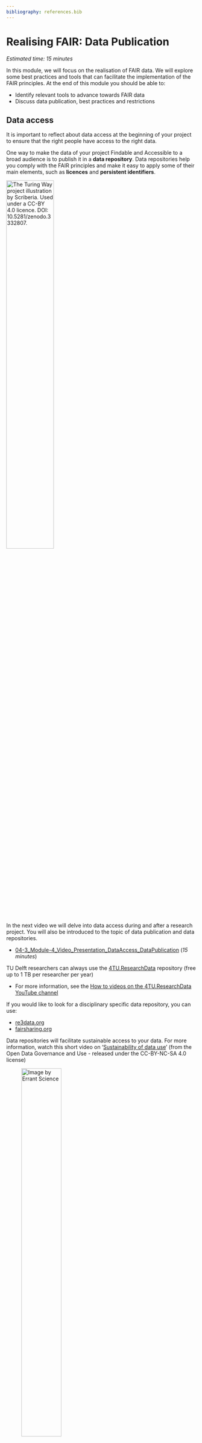 ```yaml
---
bibliography: references.bib
---
```


# Realising FAIR: Data Publication {#realisingFAIR3}

*Estimated time: 15 minutes*

In this module, we will focus on the realisation of FAIR data. We will explore some best practices and tools that can facilitate the implementation of the FAIR principles. At the end of this module you should be able to:

-   Identify relevant tools to advance towards FAIR data
-   Discuss data publication, best practices and restrictions

## Data access

It is important to reflect about data access at the beginning of your project to ensure that the right people have access to the right data.

One way to make the data of your project Findable and Accessible to a broad audience is to publish it in a **data repository**. Data repositories help you comply with the FAIR principles and make it easy to apply some of their main elements, such as **licences** and **persistent identifiers**.

[![The Turing Way project illustration by Scriberia. Used under a CC-BY 4.0 licence. DOI: 10.5281/zenodo.3332807.](https://raw.githubusercontent.com/alan-turing-institute/the-turing-way/main/book/website/figures/DOI.jpg){width="50%"}](https://doi.org/10.5281/zenodo.3332807)

In the next video we will delve into data access during and after a research project. You will also be introduced to the topic of data publication and data repositories.

-   [04-3_Module-4_Video_Presentation_DataAccess_DataPublication](https://drive.google.com/file/d/1y9JfKBlvCExdYjxvNIHV9uGBvHsCO9w1/view?usp=share_link) (*15 minutes*)

TU Delft researchers can always use the [4TU.ResearchData](https://data.4tu.nl/info//en/) repository (free up to 1 TB per researcher per year)

-   For more information, see the [How to videos on the 4TU.ResearchData YouTube channel](https://www.youtube.com/channel/UCn5humJTp8aeCwRCOr8ec4w)

If you would like to look for a disciplinary specific data repository, you can use:

-   [re3data.org](https://www.re3data.org/)
-   [fairsharing.org](https://fairsharing.org/)

Data repositories will facilitate sustainable access to your data. For more information, watch this short video on '[Sustainability of data use](https://www.youtube.com/watch?v=bhI1SF_r_K8)' (from the Open Data Governance and Use - released under the CC-BY-NC-SA 4.0 license)

![Image by [Errant Science](https://twitter.com/ErrantScience/status/1251118457279647746)](https://pbs.twimg.com/media/EVzdm1nXQAI1fY_){width="50%"}

## Data/Software Articles

You can also share your data and code via a **data or software article**.

-   [List of data journals](https://openworking.wordpress.com/2022/02/17/publishing-a-data-article/) with TU Delft resources indicated
-   [In which journal should I publish my software?](https://www.software.ac.uk/which-journals-should-i-publish-my-software)
    -   for example: the [Journal of Open Source Software (JOSS)](https://joss.theoj.org/)

## Why not the supplemental materials?

-   Check [this slide](https://estherplomp.github.io/PRES-data-software/#27) on some downsides of sharing your data/code in supplemental materials

## Assessing FAIR datasets (optional)

Choose one of the _datasets_ below and assess whether they are following the FAIR principles: 

- **Findable**
    - From the title to the dataset was it an easy way?
    - Does the dataset have a DOI to make it more Findable?
    - Does it have enough metadata to easily find it?
- **Accessible**
    - Is it clear for you if the data is accessible for re-use? 
    - Are you able to download the data for your own use? 
- **Interoperable**
    - Is the dataset in a file format that you can easily re-use?
- **Re-usable**
    - If you come across this dataset, how likely is it that you can easily use it? 
    - Does the dataset have enough documentation for you to understand the context of the data? 
    - Does it have a clear usage licence? Which one?

_Data set 1_: “A large-scale dataset for modeling a highly renewable European electricity system”
DOI: [https://doi.org/10.5281/zenodo.999150](https://doi.org/10.5281/zenodo.999150)

_Data set 2_: “Qualitative coding of 12 semi-structure interviews on food behaviour context and food reporting engagement”
DOI: [https://doi.org/10.4121/uuid:02b93c7c-545d-4501-b375-6db1aff039c6](https://doi.org/10.4121/uuid:02b93c7c-545d-4501-b375-6db1aff039c6)

_Data set 3_: “Highly structured 3D pyrolytic carbon electrodes derived from additive manufacturing technology”
[https://doi.org/10.11583/DTU.13549487.v1](https://doi.org/10.11583/DTU.13549487.v1)

_Data set 4_: “HANZE netCDF data on land use, population, GDP and wealth in Europe, 1870-2020”
DOI: [https://doi.org/10.4121/uuid:e027194f-a804-4f81-973e-8f7be9c25a99](https://doi.org/10.4121/uuid:e027194f-a804-4f81-973e-8f7be9c25a99) 

_Data set 5_: “Kimberlina Groundwater Quality Simulations”
DOI: [https://doi.org/10.18141/1603336](https://doi.org/10.18141/1603336)

_Data set 7_: Adaptive laboratory evolution reveals general and specific chemical tolerance mechanisms and enhances biochemical production
[https://github.com/biosustain/chemical-tolerance-supplementary](https://github.com/biosustain/chemical-tolerance-supplementary)

_Dataset 11_: The genetic architecture of biofilm formation in a clinical isolate of Saccharomyces cerevisiae
DOI: [https://doi.org/10.5061/dryad.mn71g](https://doi.org/10.5061/dryad.mn71g)

_Dataset 12_: CoralModel: A Python-based model that resembles the biophysical interactions on a coral reef
DOI: [https://doi.org/10.4121/19164869.v1](https://doi.org/10.4121/19164869.v1)

_Dataset 14_: Designing Quantum Networks Using Preexisting Infrastructure
DOI: [https://doi.org/10.4121/14914806.v1](https://doi.org/10.4121/14914806.v1)

_Dataset 15_: Modelling dynamics in protein crystal structures by ensemble refinement
DOI: [https://doi.org/10.5061/dryad.5n01h](https://doi.org/10.5061/dryad.5n01h)

_Dataset 17_: QDataSet, quantum datasets for machine learning -
Publication DOI: [https://doi.org/10.1038/s41597-022-01639-1](https://doi.org/10.1038/s41597-022-01639-1) 
Link to dataset: [https://cloudstor.aarnet.edu.au/plus/s/rxYKXBS7Tq0kB8o](https://cloudstor.aarnet.edu.au/plus/s/rxYKXBS7Tq0kB8o)


## References:

-   @colavizza2020
-   [H2020 Programme Guidelines on FAIR Data Management in Horizon 2020](https://core.ac.uk/download/pdf/301306355.pdf). Version 3.0. 26 July 2016.
